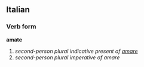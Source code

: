 ==Italian==
===Verb form===
'''amate'''

# ''second-person plural indicative present of [[amare]]''
# ''second-person plural imperative of amare''